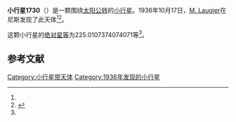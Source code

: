 {{Infobox planet
| bgcolour = #FFFFC0
| name = 1730 Marceline
| symbol = 
| image = 
| caption = 
| discovery = yes
| discovery_ref = 
| discoverer = [[M._Laugier|M. Laugier]]
| discovery_site = [[尼斯|尼斯]] 
| discovered = 1936年10月17日
| designations = yes
| mp_name = 
| named_after = 
| alt_names = 1936 UA/ 1931 RE / 1950 WF / 1952 DR2 / 1954 QA / 1971 JC
| mp_category = [[主带小行星|主带小行星]]
| orbit_ref = <ref name="a">[http://ssd.jpl.nasa.gov/sbdb.cgi?sstr=1730 1730 Marceline] {{Wayback|url=http://ssd.jpl.nasa.gov/sbdb.cgi?sstr=1730 |date=20210902020832 }}，小行星數據庫瀏覽器（JPL Small-Body Database Browser）－[[美国国家航空航天局|美国国家航空航天局]]喷气推进实验室</ref>
| epoch = 2456400.5 (2013年4月18日更新)
| aphelion = {{convert|3.408122489262592|AU|km|3|abbr=on|lk=out}}
| perihelion = {{convert|2.160830042416118|AU|km|3|abbr=on}}
| semimajor = {{convert|2.784476265839355|AU|km|3|abbr=on}}
| eccentricity = 0.223972541
| period = 1697.124517 [[日|日]]<br />4.65[[儒略年|儒略年]]
| avg_speed = 
| inclination = 9.516869283854973
| asc_node = 171.4842583195534
| mean_anomaly = 
| arg_peri = 225.0107374074071
| satellites = 
| physical_characteristics = yes
| dimensions = 
| mass = 
| density = 
| surface_grav = 
| escape_velocity = 
| sidereal_day = 
| axial_tilt = 
| pole_ecliptic_lat = 
| pole_ecliptic_lon = 
| albedo = 
| temperatures= 
| temp_name1 = 
| mean_temp_1 = 
| max_temp_1 = 
| temp_name2 = 
| max_temp_2 = 
| spectral_type = 
| abs_magnitude = 225.0107374074071
}}

'''小行星1730'''（{{lang-en|1730 Marceline}}）是一颗围绕[[太阳|太阳]][[公转|公转]]的[[小行星|小行星]]。1936年10月17日，[[M._Laugier|M. Laugier]]在尼斯发现了此天体<ref name="a" /><ref>{{cite news|title=小行星列表|url=http://cfa-www.harvard.edu/iau/lists/NumberedMPs.txt|accessdate=2013-07-08|newspaper=哈佛大学|archive-date=2008-05-17|archive-url=https://web.archive.org/web/20080517010638/http://cfa-www.harvard.edu/iau/lists/NumberedMPs.txt|dead-url=no}}</ref>。

这颗小行星的[[绝对星等|绝对星等]]为225.0107374074071等<ref name="a" />。

==参考文献==
{{reflist}}
{{Minor Planet Number|[[小行星1729|小行星1729]]|[[小行星1731|小行星1731]]}}

{{小天体}}

[[Category:小行星带天体|Category:小行星带天体]]
[[Category:1936年发现的小行星|Category:1936年发现的小行星]]

{{asteroid-stub}}